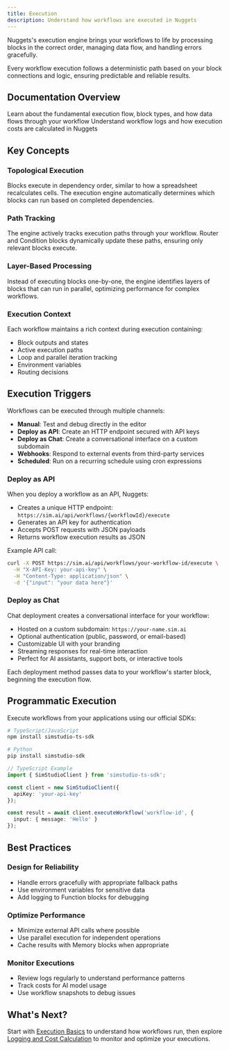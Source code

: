 ```yaml
---
title: Execution
description: Understand how workflows are executed in Nuggets
---
```



Nuggets's execution engine brings your workflows to life by processing blocks in the correct order, managing data flow, and handling errors gracefully.

<Callout type="info">
  Every workflow execution follows a deterministic path based on your block connections and logic, ensuring predictable and reliable results.
</Callout>

## Documentation Overview

<Cards>
  <Card title="Execution Basics" href="/execution/basics">
    Learn about the fundamental execution flow, block types, and how data flows through your
    workflow
  </Card>

  <Card title="Logging and Cost Calculation" href="/execution/advanced">
    Understand workflow logs and how execution costs are calculated in Nuggets
  </Card>
</Cards>

## Key Concepts

### Topological Execution
Blocks execute in dependency order, similar to how a spreadsheet recalculates cells. The execution engine automatically determines which blocks can run based on completed dependencies.

### Path Tracking
The engine actively tracks execution paths through your workflow. Router and Condition blocks dynamically update these paths, ensuring only relevant blocks execute.

### Layer-Based Processing
Instead of executing blocks one-by-one, the engine identifies layers of blocks that can run in parallel, optimizing performance for complex workflows.

### Execution Context
Each workflow maintains a rich context during execution containing:
- Block outputs and states
- Active execution paths
- Loop and parallel iteration tracking
- Environment variables
- Routing decisions

## Execution Triggers

Workflows can be executed through multiple channels:

- **Manual**: Test and debug directly in the editor
- **Deploy as API**: Create an HTTP endpoint secured with API keys
- **Deploy as Chat**: Create a conversational interface on a custom subdomain
- **Webhooks**: Respond to external events from third-party services
- **Scheduled**: Run on a recurring schedule using cron expressions

### Deploy as API

When you deploy a workflow as an API, Nuggets:
- Creates a unique HTTP endpoint: `https://sim.ai/api/workflows/{workflowId}/execute`
- Generates an API key for authentication
- Accepts POST requests with JSON payloads
- Returns workflow execution results as JSON

Example API call:
```bash
curl -X POST https://sim.ai/api/workflows/your-workflow-id/execute \
  -H "X-API-Key: your-api-key" \
  -H "Content-Type: application/json" \
  -d '{"input": "your data here"}'
```

### Deploy as Chat

Chat deployment creates a conversational interface for your workflow:
- Hosted on a custom subdomain: `https://your-name.sim.ai`
- Optional authentication (public, password, or email-based)
- Customizable UI with your branding
- Streaming responses for real-time interaction
- Perfect for AI assistants, support bots, or interactive tools

Each deployment method passes data to your workflow's starter block, beginning the execution flow.

## Programmatic Execution

Execute workflows from your applications using our official SDKs:

```bash
# TypeScript/JavaScript
npm install simstudio-ts-sdk

# Python
pip install simstudio-sdk
```

```typescript
// TypeScript Example
import { SimStudioClient } from 'simstudio-ts-sdk';

const client = new SimStudioClient({ 
  apiKey: 'your-api-key' 
});

const result = await client.executeWorkflow('workflow-id', {
  input: { message: 'Hello' }
});
```

## Best Practices

### Design for Reliability
- Handle errors gracefully with appropriate fallback paths
- Use environment variables for sensitive data
- Add logging to Function blocks for debugging

### Optimize Performance
- Minimize external API calls where possible
- Use parallel execution for independent operations
- Cache results with Memory blocks when appropriate

### Monitor Executions
- Review logs regularly to understand performance patterns
- Track costs for AI model usage
- Use workflow snapshots to debug issues

## What's Next?

Start with [Execution Basics](/execution/basics) to understand how workflows run, then explore [Logging and Cost Calculation](/execution/advanced) to monitor and optimize your executions.
